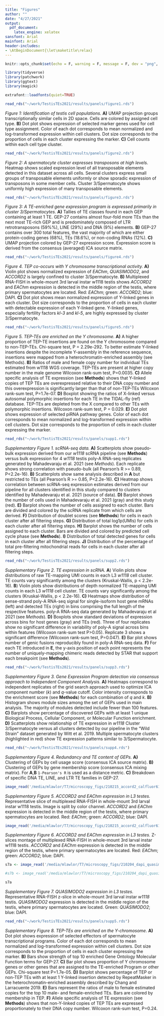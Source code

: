 ```yaml
---
title: "Figures"
author: ""
date: "4/27/2021"
output: 
  pdf_document:
    latex_engine: xelatex
sansfont: Arial
mainfont: Arial
header-includes:
- \AtBeginDocument{\let\maketitle\relax}
---
```


```r
knitr::opts_chunk$set(echo = F, warning = F, message = F, dev = "png", dpi = 200)
```

```r
library(tidyverse)
library(patchwork)
library(ggtext)
library(magick)

extrafont::loadfonts(quiet=TRUE)
```

\newpage

```r
read_rds("~/work/TestisTEs2021/results/panels/figure1.rds")
```

*Figure 1: Identification of testis cell populations.* **A)** UMAP projection groups transcriptionally similar cells in 2D space. Cells are colored by assigned cell type. **B)** Dot plot shows expression of selected marker genes used for cell type assignment. Color of each dot corresponds to mean normalized and log-transformed expression within cell clusters. Dot size corresponds to the proportion of cells in each cluster expressing the marker. **C)** Cell counts within each cell type cluster.

\newpage

```r
read_rds("~/work/TestisTEs2021/results/panels/figure2.rds")
```

*Figure 2: A spermatocyte cluster expresses transposons at high levels.* Heatmap shows scaled expression level of all transposable elements detected in this dataset across all cells. Several clusters express small groups of transposable elements uniformly or show sporadic expression of transposons in some member cells. Cluster 3/Spermatocyte shows uniformly high expression of many transposable elements. 

\newpage

```r
read_rds("~/work/TestisTEs2021/results/panels/figure3.rds")
```

*Figure 3: A TE-enriched gene expression program is expressed primarily in cluster 3/Spermatocytes.* **A)** Tallies of TE classes found in each GEP containing at least 1 TE. GEP-27 contains almost four-fold more TEs than the next most TE-rich GEP and is predominately composed of LTR retrotransposons (59%%), LINE (29%) and DNA (9%) elements. **B)** GEP-27 contains over 300 total features, the vast majority of which are either protein-coding genes (68%), TEs (18.6%), or non-coding RNAs (12%). **C)** UMAP projection colored by GEP-27 expression score. Expression score is derived from the consensus (averaged) ICA source matrix. 

\newpage

```r

read_rds("~/work/TestisTEs2021/results/panels/figure4.rds")
```

*Figure 4.  TEP co-occurs with Y chromosome transcriptional activity.* **A)** Violin plot shows normalized expression of *EAChm*, *QUASIMODO2*, and *ACCORD2* is largely confined to cluster 3/Spermatocyte.  **B)** Multiplexed RNA-FISH in whole-mount 3rd larval instar w1118 testis shows *ACCORD2* and *EAChm* expression is detected in the middle region of the testis, where primary spermatocytes are located. Red: *EAChm*; green: *ACCORD2*; blue: DAPI. **C)** Dot plot shows mean normalized expression of Y-linked genes in each cluster. Dot size corresponds to the proportion of cells in each cluster with detectable expression of each Y-linked gene. Y-linked genes, especially fertility factors *kl-3* and *kl-5*, are highly expressed by cluster 3/Spermatocyte.   

\newpage

```r
read_rds("~/work/TestisTEs2021/results/panels/figure5.rds")
```

*Figure 5. TEP-TEs are enriched on the Y chromosome.* **A)** A higher proportion of TEP-TE insertions are found on the Y chromosome compared to non-TEP-TEs. Chi-square test, P = 2.29e-292. To better estimate Y-linked insertions despite the incomplete Y-assembly in the reference sequence, insertions were mapped from a heterochromatin-enriched assembly (see Methods). **B)**  Ratios of male and female copy number for individual TEs estimated from w1118 WGS coverage. TEP-TEs are present at higher copy number in the male genome Wilcoxon rank-sum test, P=0.0035. **C)** Allele specific analysis of TE expression (see **Methods**) shows that Y-linked copies of TEP TEs are overexpressed relative to their DNA copy number and this overexpression is significantly larger than that of non-TEP-TEs Wilcoxon rank-sum test, P=1.7e-07.  **D)** Boxplot showing the ratios of X-linked versus autosomal polymorphic insertions for each TE in the TIDAL-fly (ref) database. TEP-TEs are depleted from the X compared to other TEs with polymorphic insertions. Wilcoxon rank-sum test, P = 0.029. **E)**  Dot plot shows expression of selected piRNA pathway genes. Color of each dot corresponds to mean normalized and log-transformed expression within cell clusters. Dot size corresponds to the proportion of cells in each cluster expressing the marker.

\newpage

```r
read_rds("~/work/TestisTEs2021/results/panels/supp1.rds")
```

*Supplementary Figure 1. scRNA-seq data.* 
**A)** Scatterplots show pseudo-bulk expression derived from our *w1118* scRNA pipeline (see **Methods**) versus bulk expression for 4 *w1118* testis poly-A RNA-seq replicates generated by Mahadevaraju et al. 2021 (see *Methods*). Each replicate shows strong correlation with pseudo-bulk (all Pearson's R >= 0.89, P<2.2e-16). **B)** Scatterplots show same analysis described in **A** but restricted to TEs (all Pearson's R >= 0.85, P<2.2e-16). **C)** Heatmap shows correlation between scRNA-seq expression estimates derived from our pipeline for all clusters identified in this study compared to clusters identified by Mahadevaraju et al. 2021 (source of data). **D)** Barplot shows the number of cells used in Mahadevaraju et al. 2021 (gray) and this study (red). **E)** Barplot shows the number of cells assigned to each cluster. Bars are divided and colored by the scRNA replicate from which cells are derived. **F)** Distribution of doublet scores (see **Methods**) for cells in each cluster after all filtering steps. **G)** Distribution of total log1p(UMIs) for cells in each cluster after all filtering steps. **H)** Barplot shows the number of cells assigned to each cluster. Bars are divided and colored by predicted cell cycle phase (see **Methods**). **I)** Distribution of total detected genes for cells in each cluster after all filtering steps. **J)** Distribution of the percentage of total pre-filtering mitochondrial reads for cells in each cluster after all filtering steps.

\newpage

```r
read_rds("~/work/TestisTEs2021/results/panels/supp2.rds")
```

*Supplementary Figure 2. TE expression in scRNA.* **A**) Violin plots show distributions of raw TE-mapping UMI counts in each L3 *w1118* cell cluster. TE counts vary significantly among the clusters (Kruskal-Wallis, p < 2.2e-16). **B**) Violin plots show distributions of depth normalized TE-mapping UMI counts in each L3 *w1118* cell cluster. TE counts vary significantly among the clusters (Kruskal-Wallis, p < 2.2e-16). **C)** Heatmaps show distribution of sense-strand poly-A RNA-seq signal for single-isoform host gene mRNAs (left) and detected TEs (right) in bins comprising the full length of the respective features. poly-A RNA-seq data generated by Mahadevaraju et al 2021 (see *Methods*). **D)** Boxplots show standard deviations of expression across bins for host genes (gray) and TEs (red). Three of four replicates show no significant difference in variability of poly-A signal across bins within features (Wilcoxon rank-sum test P>0.05). Replicate 3 shows a significant difference (Wilcoxon rank-sum test, P=0.047). **E)** Bar plot shows number of genic fusions reproducibly found in poly-A RNA-seq data. **F)** For each TE introduced in **E**, the y-axis position of each point represents the number of uniquely-mapping chimeric reads detected by STAR that support each breakpoint (see **Methods**). 

\newpage

```r
read_rds("~/work/TestisTEs2021/results/panels/supp3.rds")
```

*Supplementary Figure 3. Gene Expression Program detection via consensus approach to Independent Component Analysis.* 
**A)** Heatmaps correspond to independent replicates of the grid search approach used to optimize ICA component number (*k*) and *q*-value cutoff. Color intensity corresponds to the enrichment score (see **Methods**) for each combination of *q* and *k*. **B)** Histogram shows module sizes among the set of GEPs used in main analysis. The majority of modules detected include fewer than 100 features. **C)** Barplots show percentage of discovered GEPs with at least 1 unique Biological Process, Cellular Component, or Molecular Function enrichment. **D)** Scatterplots show relationship of TE expression in *w1118* Cluster 3/Spermatocyte versus all clusters detected by our pipeline in the "Wild Strain" dataset generated by Witt et al. 2019. Multiple spermatocyte clusters (highlighted in red) show TE expression patterns similar to 3/Spermatocyte.

\newpage

```r
read_rds("~/work/TestisTEs2021/results/panels/supp4.rds")
```

*Supplementary Figure 4. Redundancy and TE content of GEPs.* **A)** Clustering of GEPs by cell usage score (consensus ICA source matrix). **B)** Clustering of GEPs by gene membership score (consensus ICA mixing matrix). For **A**,**B** `1-Pearson's R` is used as a distance metric. **C)** Breakdown of specific DNA TE, LINE, and LTR TE families in GEP-27.


\newpage

```r
image_read('/media/mlawlor/T7/microscopy_figs/210215_accord2_calfluor610_eachm_quasar670_3p4.slices_1_1.split_channels.png',strip = T, density = 200) %>% image_ggplot()
```

*Supplementary Figure 5. _ACCORD2_ and _EAChm_ expression in L3 testes.*
Representative slice of multiplexed RNA-FISH in whole-mount 3rd larval instar w1118 testis. Image is split by color channel. *ACCORD2* and *EAChm* expression is detected in the middle region of the testis, where primary spermatocytes are located. Red: *EAChm*; green: *ACCORD2*; blue: DAPI. 

\newpage

```r
image_read('/media/mlawlor/T7/microscopy_figs/210215_accord2_calfluor610_eachm_quasar670_3p4.slices_1_30.montage.slices_1_30.montage.png',strip = T,density = 200) %>% image_ggplot()
```

*Supplementary Figure 6. _ACCORD2_ and _EAChm_ expression in L3 testes.* 
Z-slices montage of multiplexed RNA-FISH in whole-mount 3rd larval instar w1118 testis. *ACCORD2* and *EAChm* expression is detected in the middle region of the testis, where primary spermatocytes are located. Red: *EAChm*; green: *ACCORD2*; blue: DAPI. 

\newpage

```r
s7a <- image_read('/media/mlawlor/T7/microscopy_figs/210204_dapi_quasimodo2_calfluor61_eachm_quasar670p.slices_1_1.representative.png',strip = T,density = 200) %>% image_ggplot()

#s7b <- image_read('/media/mlawlor/T7/microscopy_figs/210204_dapi_quasimodo2_calfluor61_eachm_quasar670p.slices_1_22_x2.montage.png',strip = T,density = 200) %>% image_ggplot()

s7a

```

*Supplementary Figure 7. _QUASIMODO2_ expression in L3 testes.* 
Representative RNA-FISH z-slice in whole-mount 3rd larval instar *w1118* testis. *QUASIMODO2* expression is detected in the middle region of the testis, where primary spermatocytes are located. Green: *QUASIMODO2*; blue: DAPI. 

\newpage

```r
read_rds("~/work/TestisTEs2021/results/panels/supp5.rds")
```

*Supplementary Figure 8. TEP-TEs are enriched on the Y-chromosome.* 
**A)** Dot plot shows expression of selected effectors of spermatocyte transcriptional programs. Color of each dot corresponds to mean normalized and log-transformed expression within cell clusters. Dot size corresponds to the proportion of cells in each cluster expressing the marker. **B)** Bars show strength of top 10 enriched Gene Ontology Molecular Function terms for GEP-27. **C)** Bar plot shows proportion of Y chromosome genes or other genes that are assigned to the TE-enriched Program or other GEPs. Chi-square test P=1.7e-05. **D)** Barplot shows percentage of TEP or non-TEP TEs with at least 1 Y-linked insertion detected by RepeatMasker in the heterochromatin-enriched assembly described by Chang and Larracuente 2019. **E)** Bars represent the ratios of male to female estimated copies for the top 10 male- and female-enriched TEs. Bars are colored by membership in TEP. **F)** Allele specific analysis of TE expression (see **Methods**) shows that non-Y-linked copies of TEP TEs are expressed proportionately to their DNA copy number. Wilcoxon rank-sum test, P=0.24.
